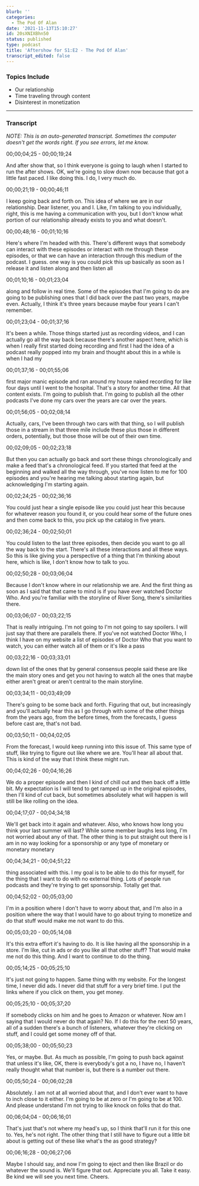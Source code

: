 ```yaml
---
blurb: ''
categories:
  - The Pod Of Alan
date: '2021-11-13T15:10:27'
id: 20sXNIXBhn50
status: published
type: podcast
title: 'Aftershow for S1:E2 - The Pod Of Alan'
transcript_edited: false
---
```



<PodcastLinks />


<PodcastPlayer src="https://cdn.simplecast.com/audio/f900955e-9fdd-4695-bf12-22eeee2f4d9e/episodes/dd6c5038-d438-4916-9092-b1343c37557d/audio/2d7c1bde-dbf0-453c-8edd-d1082581cee3/default_tc.mp3" />


### Topics Include

- Our relationship
- Time traveling through content 
- Disinterest in monetization


---

### Transcript

_NOTE: This is an auto-generated transcript. Sometimes the computer doesn't get the words right. If you see errors, let me know._

00;00;04;25 - 00;00;19;24

And after show that, so I think everyone is going to laugh when I started to run the after shows. OK, we're going to slow down now because that got a little fast paced. I like doing this. I do, I very much do.

00;00;21;19 - 00;00;46;11

I keep going back and forth on. This idea of where we are in our relationship. Dear listener, you and I. Like, I'm talking to you individually, right, this is me having a communication with you, but I don't know what portion of our relationship already exists to you and what doesn't.

00;00;48;16 - 00;01;10;16

Here's where I'm headed with this. There's different ways that somebody can interact with these episodes or interact with me through these episodes, or that we can have an interaction through this medium of the podcast. I guess. one way is you could pick this up basically as soon as I release it and listen along and then listen all

00;01;10;16 - 00;01;23;04

along and follow in real time. Some of the episodes that I'm going to do are going to be publishing ones that I did back over the past two years, maybe even. Actually, I think it's three years because maybe four years I can't remember.

00;01;23;04 - 00;01;37;16

It's been a while. Those things started just as recording videos, and I can actually go all the way back because there's another aspect here, which is when I really first started doing recording and first I had the idea of a podcast really popped into my brain and thought about this in a while is when I had my

00;01;37;16 - 00;01;55;06

first major manic episode and ran around my house naked recording for like four days until I went to the hospital. That's a story for another time. All that content exists. I'm going to publish that. I'm going to publish all the other podcasts I've done my cars over the years are car over the years.

00;01;56;05 - 00;02;08;14

Actually, cars, I've been through two cars with that thing, so I will publish those in a stream in that three mile include these plus those in different orders, potentially, but those those will be out of their own time.

00;02;09;05 - 00;02;23;18

But then you can actually go back and sort these things chronologically and make a feed that's a chronological feed. If you started that feed at the beginning and walked all the way through, you've now listen to me for 100 episodes and you're hearing me talking about starting again, but acknowledging I'm starting again.

00;02;24;25 - 00;02;36;16

You could just hear a single episode like you could just hear this because for whatever reason you found it, or you could hear some of the future ones and then come back to this, you pick up the catalog in five years.

00;02;36;24 - 00;02;50;01

You could listen to the last three episodes, then decide you want to go all the way back to the start. There's all these interactions and all these ways. So this is like giving you a perspective of a thing that I'm thinking about here, which is like, I don't know how to talk to you.

00;02;50;28 - 00;03;06;04

Because I don't know where in our relationship we are. And the first thing as soon as I said that that came to mind is if you have ever watched Doctor Who. And you're familiar with the storyline of River Song, there's similarities there.

00;03;06;07 - 00;03;22;15

That is really intriguing. I'm not going to I'm not going to say spoilers. I will just say that there are parallels there. If you've not watched Doctor Who, I think I have on my website a list of episodes of Doctor Who that you want to watch, you can either watch all of them or it's like a pass

00;03;22;16 - 00;03;33;01

down list of the ones that by general consensus people said these are like the main story ones and get you not having to watch all the ones that maybe either aren't great or aren't central to the main storyline.

00;03;34;11 - 00;03;49;09

There's going to be some back and forth. Figuring that out, but increasingly and you'll actually hear this as I go through with some of the other things from the years ago, from the before times, from the forecasts, I guess before cast are, that's not bad.

00;03;50;11 - 00;04;02;05

From the forecast, I would keep running into this issue of. This same type of stuff, like trying to figure out like where we are. You'll hear all about that. This is kind of the way that I think these might run.

00;04;02;26 - 00;04;16;26

We do a proper episode and then I kind of chill out and then back off a little bit. My expectation is I will tend to get ramped up in the original episodes, then I'll kind of cut back, but sometimes absolutely what will happen is will still be like rolling on the idea.

00;04;17;07 - 00;04;34;18

We'll get back into it again and whatever. Also, who knows how long you think your last summer will last? While some member laughs less long, I'm not worried about any of that. The other thing is to put straight out there is I am in no way looking for a sponsorship or any type of monetary or monetary monetary

00;04;34;21 - 00;04;51;22

thing associated with this. I my goal is to be able to do this for myself, for the thing that I want to do with no external thing. Lots of people run podcasts and they're trying to get sponsorship. Totally get that.

00;04;52;02 - 00;05;03;00

I'm in a position where I don't have to worry about that, and I'm also in a position where the way that I would have to go about trying to monetize and do that stuff would make me not want to do this.

00;05;03;20 - 00;05;14;08

It's this extra effort it's having to do. It is like having all the sponsorship in a store. I'm like, cut in ads or do you like all that other stuff? That would make me not do this thing. And I want to continue to do the thing.

00;05;14;25 - 00;05;25;10

It's just not going to happen. Same thing with my website. For the longest time, I never did ads. I never did that stuff for a very brief time. I put the links where if you click on them, you get money.

00;05;25;10 - 00;05;37;20

If somebody clicks on him and he goes to Amazon or whatever. Now am I saying that I would never do that again? No. If I do this for the next 50 years, all of a sudden there's a bunch of listeners, whatever they're clicking on stuff, and I could get some money off of that.

00;05;38;00 - 00;05;50;23

Yes, or maybe. But. As much as possible, I'm going to push back against that unless it's like, OK, there is everybody's got a no, I have no, I haven't really thought what that number is, but there is a number out there.

00;05;50;24 - 00;06;02;28

Absolutely. I am not at all worried about that, and I don't ever want to have to inch close to it either. I'm going to be at zero or I'm going to be at 100. And please understand I'm not trying to like knock on folks that do that.

00;06;04;04 - 00;06;16;01

That's just that's not where my head's up, so I think that'll run it for this one to. Yes, he's not right. The other thing that I still have to figure out a little bit about is getting out of these like what's the as good strategy?

00;06;16;28 - 00;06;27;06

Maybe I should say, and now I'm going to eject and then like Brazil or do whatever the sound is. We'll figure that out. Appreciate you all. Take it easy. Be kind we will see you next time. Cheers.



